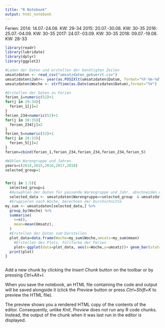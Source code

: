 ```yaml
---
title: "R Notebook"
output: html_notebook
---
```


Ferien:
2014: 14.07.-24.08. KW: 29-34
2015: 20.07.-30.08. KW: 30-35
2016: 25.07.-04.09. KW: 30-35
2017: 24.07.-03.09. KW: 30-35
2018: 09.07.-19.08. KW: 28-33

```r
library(readr)
library(lubridate)
library(dplyr)
library(ggplot2)

#Laden der Daten und erstellen der benötigten Zeilen
umsatzdaten <- read_csv("umsatzdaten_gekuerzt.csv")
umsatzdaten$Jahr<- year(as.POSIXlt(umsatzdaten$Datum, format="%Y-%m-%d"))
umsatzdaten$Woche <- strftime(as.Date(umsatzdaten$Datum),format="%V")

#Erstellen der Daten zu Ferien
ferien_1=numeric(52)+1
for(j in 29:34){
  ferien_1[j]=2
}
ferien_234=numeric(52)+1
for(j in 30:35){
  ferien_234[j]=2
}
ferien_5=numeric(52)+1
for(j in 28:33){
  ferien_5[j]=2
}
ferien=cbind(ferien_1,ferien_234,ferien_234,ferien_234,ferien_5)

#Wählen Warengruppe und Jahren
years=c(2014,2015,2016,2017,2018)
selected_group=1


for(i in 1:5){
  selected_group=i
  #Auswählen der Daten für passende Warengruppe und Jahr, abschneiden der 53. Woche um Fehler zu vermeiden
  selected_data <- umsatzdaten$Warengruppe==selected_group  & umsatzdaten$Woche<53
  #Gruppieren nach Woche, berechnen der Durchschnitte
my_sum <- umsatzdaten[selected_data,] %>%
  group_by(Woche) %>%
  summarise(
    n=n(),
    mean=mean(Umsatz),
  )
  #Erstellen der Daten zum Darstellen
  plot_data=data.frame(Woche=my_sum$Woche,umsatz=my_sum$mean) 
    #Erstellen des Plots, Füllfarbe der Ferien
    plot<-ggplot(data=plot_data, aes(x=Woche,y=umsatz))+ geom_bar(stat="identity", position=position_dodge(),fill=ferien[,i])+ labs(x="Woche",y="Umsatz", title = paste("Warengruppe",selected_group))
  print(plot)
}



```

Add a new chunk by clicking the *Insert Chunk* button on the toolbar or by pressing *Ctrl+Alt+I*.

When you save the notebook, an HTML file containing the code and output will be saved alongside it (click the *Preview* button or press *Ctrl+Shift+K* to preview the HTML file).

The preview shows you a rendered HTML copy of the contents of the editor. Consequently, unlike *Knit*, *Preview* does not run any R code chunks. Instead, the output of the chunk when it was last run in the editor is displayed.
